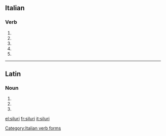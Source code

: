 ==Italian==

===Verb===
{{head|it|verb form}}

# {{inflection of|silurare||2|s|pres|ind|lang=it}}
# {{inflection of|silurare||1|s|pres|sub|lang=it}}
# {{inflection of|silurare||2|s|pres|sub|lang=it}}
# {{inflection of|silurare||3|s|pres|sub|lang=it}}
# {{inflection of|silurare||3|s|imp|lang=it}}

[[Category:Italian verb forms]]

----

==Latin==

===Noun===
{{la-noun-form|silūrī}}

# {{inflection of|silūrus||nom|p|lang=la}}
# {{inflection of|silūrus||gen|s|lang=la}}
# {{inflection of|silūrus||voc|p|lang=la}}

[[el:siluri]]
[[fr:siluri]]
[[it:siluri]]